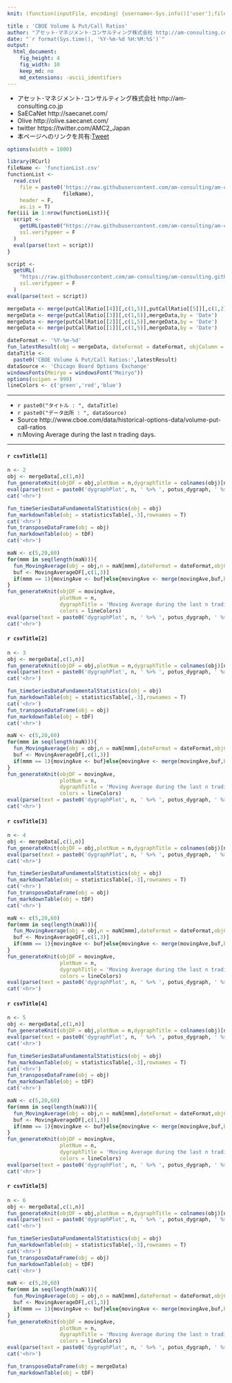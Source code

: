 ```yaml
---
knit: (function(inputFile, encoding) {username<-Sys.info()['user'];fileName<-'defaultPath.csv';pathToFile <-paste0('C:/Users/', username,'/Desktop/pathToCSV/');setwd(pathToFile);buf0<-read.csv(fileName,header = F,skip = 0,stringsAsFactor = F,check.names = F,fileEncoding = 'utf-8');timeStamp<-format(Sys.time(),'%Y%m%d%H%M%S');rmarkdown::render(inputFile, encoding = encoding, output_file = paste0('C:/Users/',username,buf0[2,1],'charts/','am-consulting.co.jp-PutCallRatios.html')) })

title : 'CBOE Volume & Put/Call Ratios'
author: "アセット･マネジメント･コンサルティング株式会社 http://am-consulting.co.jp"
date: "`r format(Sys.time(), '%Y-%m-%d %H:%M:%S')`"
output: 
  html_document:
    fig_height: 4
    fig_width: 10
    keep_md: no
    md_extensions: -ascii_identifiers
---
```

<link href="http://knowledgevault.saecanet.com/components/rmarkdown-html.css" rel="stylesheet">
<style>.main-container {max-width : 1000px;}</style>
<script src="http://knowledgevault.saecanet.com/components/JavascriptCode.js"></script>

- アセット･マネジメント･コンサルティング株式会社 http://am-consulting.co.jp
- SaECaNet http://saecanet.com/
- Olive http://olive.saecanet.com/
- twitter https://twitter.com/AMC2_Japan
- 本ページへのリンクを共有:<a href="https://twitter.com/share" class="twitter-share-button" data-via="AMC2_Japan" data-size="large">Tweet</a> <script>!function(d,s,id){var js,fjs=d.getElementsByTagName(s)[0],p=/^http:/.test(d.location)?'http':'https';if(!d.getElementById(id)){js=d.createElement(s);js.id=id;js.src=p+'://platform.twitter.com/widgets.js';fjs.parentNode.insertBefore(js,fjs);}}(document, 'script', 'twitter-wjs');</script>

```r
options(width = 1000)
```

```r
library(RCurl)
fileName <- 'functionList.csv'
functionList <-
  read.csv(
    file = paste0('https://raw.githubusercontent.com/am-consulting/am-consulting.github.io/master/csv/',
                  fileName),
    header = F,
    as.is = T)
for(iii in 1:nrow(functionList)){
  script <- 
    getURL(paste0("https://raw.githubusercontent.com/am-consulting/am-consulting.github.io/master/", functionList[iii,1]),
    ssl.verifypeer = F
  )
  eval(parse(text = script))
}
```

```r
script <-
  getURL(
    "https://raw.githubusercontent.com/am-consulting/am-consulting.github.io/master/importPutCallRatios.r",
    ssl.verifypeer = F
  )
eval(parse(text = script))
```

```r
mergeData <- merge(putCallRatio[[4]][,c(1,5)],putCallRatio[[5]][,c(1,2)],by = 'Date')
mergeData <- merge(putCallRatio[[3]][,c(1,5)],mergeData,by = 'Date')
mergeData <- merge(putCallRatio[[2]][,c(1,5)],mergeData,by = 'Date')
mergeData <- merge(putCallRatio[[1]][,c(1,5)],mergeData,by = 'Date')
```

```r
dateFormat <- '%Y-%m-%d'
fun_latestResult(obj = mergeData, dateFormat = dateFormat, objColumn = -1)
dataTitle <- 
  paste0('CBOE Volume & Put/Call Ratios:',latestResult)
dataSource <- 'Chicago Board Options Exchange'
windowsFonts(Meiryo = windowsFont("Meiryo"))
options(scipen = 999)
lineColors <- c('green','red','blue')
```

***

- `r paste0("タイトル : ", dataTitle)`
- `r paste0("データ出所 : ", dataSource)`
- Source http://www.cboe.com/data/historical-options-data/volume-put-call-ratios
- n:Moving Average during the last n trading days.

***


#### `r csvTitle[1]`

```r
n <- 2
obj <- mergeData[,c(1,n)]
fun_generateKnit(objDF = obj,plotNum = n,dygraphTitle = colnames(obj)[n],group = 0,quantiles = 2)
eval(parse(text = paste0('dygraphPlot', n, ' %>% ', potus_dygraph, ' %>% dyLimit(1, color = \"black\")')))
cat('<hr>')
```

```r
fun_timeSeriesDataFundamentalStatistics(obj = obj)
fun_markdownTable(obj = statisticsTable[,-3],rownames = T)
cat('<hr>')
fun_transposeDataFrame(obj = obj)
fun_markdownTable(obj = tDF)
cat('<hr>')
```

```r
maN <- c(5,20,60)
for(mmm in seq(length(maN))){
  fun_MovingAverage(obj = obj,n = maN[mmm],dateFormat = dateFormat,objColumn = 2)
  buf <- MovingAverageDF[,c(1,3)]
  if(mmm == 1){movingAve <- buf}else{movingAve <- merge(movingAve,buf,by='Date')}
}
fun_generateKnit(objDF = movingAve,
                 plotNum = n,
                 dygraphTitle = 'Moving Average during the last n trading days',
                 colors = lineColors)
eval(parse(text = paste0('dygraphPlot', n, ' %>% ', potus_dygraph, ' %>% dyLimit(1, color = \"black\")')))
cat('<hr>')
```

#### `r csvTitle[2]`

```r
n <- 3
obj <- mergeData[,c(1,n)]
fun_generateKnit(objDF = obj,plotNum = n,dygraphTitle = colnames(obj)[n],group = 0,quantiles = 2)
eval(parse(text = paste0('dygraphPlot', n, ' %>% ', potus_dygraph, ' %>% dyLimit(1, color = \"black\")')))
cat('<hr>')
```

```r
fun_timeSeriesDataFundamentalStatistics(obj = obj)
fun_markdownTable(obj = statisticsTable[,-3],rownames = T)
cat('<hr>')
fun_transposeDataFrame(obj = obj)
fun_markdownTable(obj = tDF)
cat('<hr>')
```

```r
maN <- c(5,20,60)
for(mmm in seq(length(maN))){
  fun_MovingAverage(obj = obj,n = maN[mmm],dateFormat = dateFormat,objColumn = 2)
  buf <- MovingAverageDF[,c(1,3)]
  if(mmm == 1){movingAve <- buf}else{movingAve <- merge(movingAve,buf,by='Date')}
}
fun_generateKnit(objDF = movingAve,
                 plotNum = n,
                 dygraphTitle = 'Moving Average during the last n trading days',
                 colors = lineColors)
eval(parse(text = paste0('dygraphPlot', n, ' %>% ', potus_dygraph, ' %>% dyLimit(1, color = \"black\")')))
cat('<hr>')
```

#### `r csvTitle[3]`

```r
n <- 4
obj <- mergeData[,c(1,n)]
fun_generateKnit(objDF = obj,plotNum = n,dygraphTitle = colnames(obj)[n],group = 0,quantiles = 2)
eval(parse(text = paste0('dygraphPlot', n, ' %>% ', potus_dygraph, ' %>% dyLimit(1, color = \"black\")')))
cat('<hr>')
```

```r
fun_timeSeriesDataFundamentalStatistics(obj = obj)
fun_markdownTable(obj = statisticsTable[,-3],rownames = T)
cat('<hr>')
fun_transposeDataFrame(obj = obj)
fun_markdownTable(obj = tDF)
cat('<hr>')
```

```r
maN <- c(5,20,60)
for(mmm in seq(length(maN))){
  fun_MovingAverage(obj = obj,n = maN[mmm],dateFormat = dateFormat,objColumn = 2)
  buf <- MovingAverageDF[,c(1,3)]
  if(mmm == 1){movingAve <- buf}else{movingAve <- merge(movingAve,buf,by='Date')}
}
fun_generateKnit(objDF = movingAve,
                 plotNum = n,
                 dygraphTitle = 'Moving Average during the last n trading days',
                 colors = lineColors)
eval(parse(text = paste0('dygraphPlot', n, ' %>% ', potus_dygraph, ' %>% dyLimit(1, color = \"black\")')))
cat('<hr>')
```

#### `r csvTitle[4]`

```r
n <- 5
obj <- mergeData[,c(1,n)]
fun_generateKnit(objDF = obj,plotNum = n,dygraphTitle = colnames(obj)[n],group = 0,quantiles = 2)
eval(parse(text = paste0('dygraphPlot', n, ' %>% ', potus_dygraph, ' %>% dyLimit(1, color = \"black\")')))
cat('<hr>')
```

```r
fun_timeSeriesDataFundamentalStatistics(obj = obj)
fun_markdownTable(obj = statisticsTable[,-3],rownames = T)
cat('<hr>')
fun_transposeDataFrame(obj = obj)
fun_markdownTable(obj = tDF)
cat('<hr>')
```

```r
maN <- c(5,20,60)
for(mmm in seq(length(maN))){
  fun_MovingAverage(obj = obj,n = maN[mmm],dateFormat = dateFormat,objColumn = 2)
  buf <- MovingAverageDF[,c(1,3)]
  if(mmm == 1){movingAve <- buf}else{movingAve <- merge(movingAve,buf,by='Date')}
}
fun_generateKnit(objDF = movingAve,
                 plotNum = n,
                 dygraphTitle = 'Moving Average during the last n trading days',
                 colors = lineColors)
eval(parse(text = paste0('dygraphPlot', n, ' %>% ', potus_dygraph, ' %>% dyLimit(1, color = \"black\")')))
cat('<hr>')
```

#### `r csvTitle[5]`

```r
n <- 6
obj <- mergeData[,c(1,n)]
fun_generateKnit(objDF = obj,plotNum = n,dygraphTitle = colnames(obj)[n],group = 0,quantiles = 2)
eval(parse(text = paste0('dygraphPlot', n, ' %>% ', potus_dygraph, ' %>% dyLimit(1, color = \"black\")')))
cat('<hr>')
```

```r
fun_timeSeriesDataFundamentalStatistics(obj = obj)
fun_markdownTable(obj = statisticsTable[,-3],rownames = T)
cat('<hr>')
fun_transposeDataFrame(obj = obj)
fun_markdownTable(obj = tDF)
cat('<hr>')
```

```r
maN <- c(5,20,60)
for(mmm in seq(length(maN))){
  fun_MovingAverage(obj = obj,n = maN[mmm],dateFormat = dateFormat,objColumn = 2)
  buf <- MovingAverageDF[,c(1,3)]
  if(mmm == 1){movingAve <- buf}else{movingAve <- merge(movingAve,buf,by='Date')}
}
fun_generateKnit(objDF = movingAve,
                 plotNum = n,
                 dygraphTitle = 'Moving Average during the last n trading days',
                 colors = lineColors)
eval(parse(text = paste0('dygraphPlot', n, ' %>% ', potus_dygraph, ' %>% dyLimit(1, color = \"black\")')))
cat('<hr>')
```

```r
fun_transposeDataFrame(obj = mergeData)
fun_markdownTable(obj = tDF)
```

<script>MakeNegative();</script>
<script>
  (function(i,s,o,g,r,a,m){i['GoogleAnalyticsObject']=r;i[r]=i[r]||function(){
  (i[r].q=i[r].q||[]).push(arguments)},i[r].l=1*new Date();a=s.createElement(o),
  m=s.getElementsByTagName(o)[0];a.async=1;a.src=g;m.parentNode.insertBefore(a,m)
  })(window,document,'script','https://www.google-analytics.com/analytics.js','ga');

  ga('create', 'UA-3077339-5', 'auto');
  ga('send', 'pageview');

</script>
